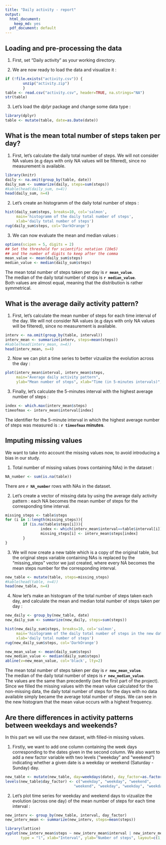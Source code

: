 ```yaml
---
title: "Daily activity - report"
output:
  html_document:
    keep_md: yes
  pdf_document: default
---
```


## Loading and pre-processing the data  

1. First, set "Daily activity" as your working directory.  


2. We are now ready to load the data and visualize it :  

```r
if (!file.exists("activity.csv")) {
        unzip("activity.zip")
        }
table <- read.csv("activity.csv", header=TRUE, na.strings="NA")
str(table)
```


3. Let's load the *dplyr* package and change some data type :

```r
library(dplyr)
table <- mutate(table, date=as.Date(date))
```


## What is the mean total number of steps taken per day?


1. First, let's calculate the daily total number of steps. 
We will not consider NA values (e.g days with only NA values will be filtered), 
since no measurement is available.

```r
library(knitr)
daily <- na.omit(group_by(table, date))
daily_sum <- summarize(daily, steps=sum(steps))
#kable(head(daily_sum, n=4))
head(daily_sum, n=4)
```


2. Let's create an histogramm of the daily total number of steps :

```r
hist(daily_sum$steps, breaks=10, col='salmon', 
     main='histogramm of the daily total number of steps',
     xlab='daily total number of steps')
rug(daily_sum$steps, col='DarkOrange')
```


3. We can now evaluate the mean and median values :

```r
options(scipen = 5, digits = 2) 
## Set the threshold for scientific notation (10e5) 
## and the number of digits to keep after the comma
mean_value <- mean(daily_sum$steps)
median_value <- median(daily_sum$steps)
```

The mean total number of steps taken per day is **`r mean_value`**.  
The median of the daily total number of steps is **`r median_value`**.  
Both values are almost equal, meaning that the distribution is rather symmetrical.


## What is the average daily activity pattern?


1. First, let's calculate the mean number of steps for each time interval of the day. 
We will not consider NA values (e.g days with only NA values will be filtered), 
since no measurement is available.

```r
interv <- na.omit(group_by(table, interval))
interv_mean <- summarize(interv, steps=mean(steps))
#kable(head(interv_mean, n=4))
head(interv_mean, n=4)
```


2. Now we can plot a time series to better vizualize the evolution across the day :

```r
plot(interv_mean$interval, interv_mean$steps,
     main="Average daily activity pattern",
     ylab="Mean number of steps", xlab="Time (in 5-minutes intervals)", type="l")
```


3. Finally, let's calculate the 5-minutes interval with the highest average number of steps :

```r
index <- which.max(interv_mean$steps)
timeofmax <- interv_mean$interval[index]
```

The identifier for the 5-minute interval in which the highest average number of steps was measured is : **`r timeofmax` minutes**.


## Imputing missing values


We want to  take into account the missing values now, to avoid introducing a bias in our study.


1. Total number of missing values (rows containing NAs) in the dataset :

```r
NA_number <- sum(is.na(table))
```

There are **`r NA_number`** rows with NAs in the dataset.


2. Let's create a vector of missing data by using the average daily activity pattern : each NA becomes the mean number of steps for the corresponding time interval.

```r
missing_steps <- table$steps
for (i in 1:length(missing_steps)){
        if (is.na(table$steps[i])){
                index <- which(interv_mean$interval==table$interval[i])
                missing_steps[i] <- interv_mean$steps[index]
        }
}
```


3. We will now create a new table which is a copy of the original table, but the original steps variable containing NAs is replaced by the "missing_steps" vector we just created, where every NA becomes the mean steps number for the corresponding interval.

```r
new_table <- mutate(table, steps=missing_steps)
#kable(head(table, n=4))
head(new_table, n=4)
```


4. Now let's make an histogram of the total number of steps taken each day, and calculate the mean and median total number of steps taken per day :

```r
new_daily <- group_by(new_table, date)
new_daily_sum <- summarize(new_daily, steps=sum(steps))

hist(new_daily_sum$steps, breaks=10, col='salmon', 
     main='histogramm of the daily total number of steps in the new dataset',
     xlab='daily total number of steps')
rug(new_daily_sum$steps, col='DarkOrange')

new_mean_value <- mean(daily_sum$steps)
new_median_value <- median(daily_sum$steps)
abline(v=new_mean_value, col='black', lty=2)
```

The mean total number of steps taken per day is **`r new_mean_value`**.  
The median of the daily total number of steps is **`r new_median_value`**.  
The values are the same than precedently (see the first part of the project). Since we filled the missing values with the mean value calculated for the non-missing data, the daily total number of steps for the days with no data available simply became the average total number of steps. We can see in the new histogram that the mean value occurs with a highest frequency.


## Are there differences in activity patterns between weekdays and weekends?


In this part we will use the new dataset, with filled-in missing values. 


1. Firstly, we want to add one column containing the week days corresponding to the dates given in the second column. We also want to add a new factor variable with two levels ("weekday" and "weekend") indicating whether a given date is a weekday or weekend (Saturday - Sunday) day.

```r
new_table <- mutate(new_table, day=weekdays(date), day_factor=as.factor(weekdays(date)))
levels(new_table$day_factor) <- c("weekday", "weekday", "weekend", 
                               "weekend", "weekday", "weekday", "weekday")
```


2. Let's plot time series for weekday and weekend days to vizualize the evolution (across one day) of the mean number of steps for each time interval :

```r
new_interv <- group_by(new_table, interval, day_factor)
new_interv_mean <- summarize(new_interv, steps=mean(steps))

library(lattice)
xyplot(new_interv_mean$steps ~ new_interv_mean$interval | new_interv_mean$day_factor, 
       type = "l", xlab="Interval", ylab="Number of steps", layout=c(1,2))
```







